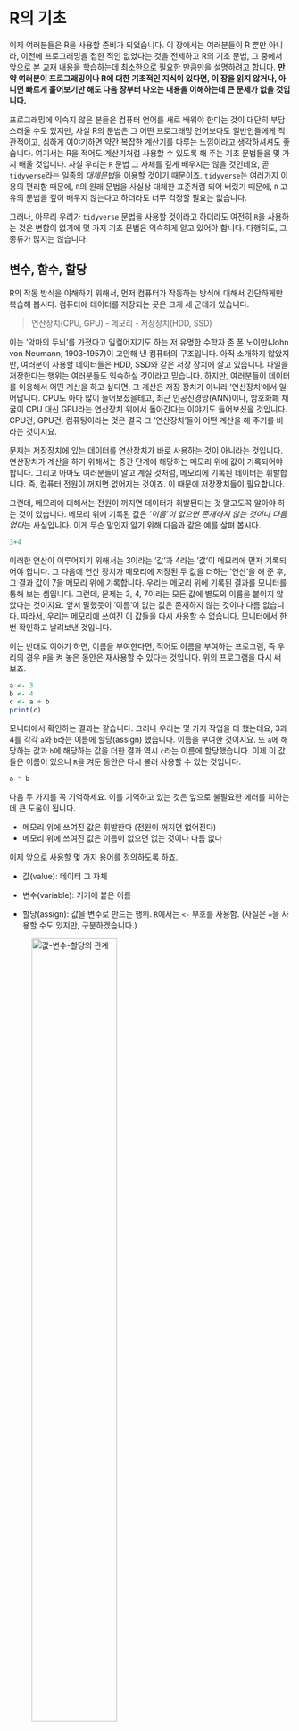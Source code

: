 # R의 기초

이제 여러분들은 R을 사용할 준비가 되었습니다. 이 장에서는 여러분들이 R 뿐만 아니라, 이전에 프로그래밍을 접한 적인 없었다는 것을 전제하고 R의 기초 문법, 그 중에서 앞으로 본 교재 내용을 학습하는데 최소한으로 필요한 만큼만을 설명하려고 합니다. **만약 여러분이 프로그래밍이나 R에 대한 기초적인 지식이 있다면, 이 장을 읽지 않거나, 아니면 빠르게 훑어보기만 해도 다음 장부터 나오는 내용을 이해하는데 큰 문제가 없을 것입니다.**

프로그래밍에 익숙지 않은 분들은 컴퓨터 언어를 새로 배워야 한다는 것이 대단히 부담스러울 수도 있지만, 사실 R의 문법은 그 어떤 프로그래밍 언어보다도 일반인들에게 직관적이고, 심하게 이야기하면 약간 복잡한 계산기를 다루는 느낌이라고 생각하셔셔도 좋습니다. 여기서는 R을 적어도 계산기처럼 사용할 수 있도록 해 주는 기초 문법들을 몇 가지 배울 것입니다. 사실 우리는 `R` 문법 그 자체를 깊게 배우지는 않을 것인데요, 곧 `tidyverse`라는 일종의 *대체문법*을 이용할 것이기 때문이죠. `tidyverse`는 여러가지 이용의 편리함 때문에, `R`의 원래 문법을 사실상 대체한 표준처럼 되어 버렸기 때문에, `R` 고유의 문법을 깊이 배우지 않는다고 하더라도 너무 걱정할 필요는 없습니다.

그러나, 아무리 우리가 `tidyverse` 문법을 사용할 것이라고 하더라도 여전히 `R`을 사용하는 것은 변함이 없기에 몇 가지 기초 문법은 익숙하게 알고 있어야 합니다. 다행히도, 그 종류가 많지는 않습니다.

## 변수, 함수, 할당

R의 작동 방식을 이해하기 위해서, 먼저 컴퓨터가 작동하는 방식에 대해서 간단하게만 복습해 봅시다. 컴퓨터에 데이터를 저장되는 곳은 크게 세 군데가 있습니다.

> 연산장치(CPU, GPU) - 메모리 - 저장장치(HDD, SSD)

이는 '악마의 두뇌'를 가졌다고 일컬어지기도 하는 저 유명한 수학자 존 폰 노이만(John von Neumann; 1903-1957)이 고안해 낸 컴퓨터의 구조입니다. 아직 소개하지 않았지만, 여러분이 사용할 데이터들은 HDD, SSD와 같은 저장 장치에 살고 있습니다. 파일을 저장한다는 행위는 여러분들도 익숙하실 것이라고 믿습니다. 하지만, 여러분들이 데이터를 이용해서 어떤 계산을 하고 싶다면, 그 계산은 저장 장치가 아니라 '연산장치'에서 일어납니다. CPU도 아마 많이 들어보셨을테고, 최근 인공신경망(ANN)이나, 암호화폐 채굴이 CPU 대신 GPU라는 연산장치 위에서 돌아간다는 이야기도 들어보셨을 것입니다. CPU건, GPU건, 컴퓨팅이라는 것은 결국 그 '연산장치'들이 어떤 계산을 해 주기를 바라는 것이지요.

문제는 저장장치에 있는 데이터를 연산장치가 바로 사용하는 것이 아니라는 것입니다. 연산장치가 계산을 하기 위해서는 중간 단계에 해당하는 메모리 위에 값이 기록되어야 합니다. 그리고 아마도 여러분들이 알고 계실 것처럼, 메모리에 기록된 데이터는 휘발합니다. 즉, 컴퓨터 전원이 꺼지면 없어지는 것이죠. 이 때문에 저장장치들이 필요합니다.

그런데, 메모리에 대해서는 전원이 꺼지면 데이터가 휘발된다는 것 말고도꼭 알아야 하는 것이 있습니다. 메모리 위에 기록된 값은 *'이름'이 없으면 존재하지 않는 것이나 다름 없다*는 사실입니다. 이게 무슨 말인지 알기 위해 다음과 같은 예를 살펴 봅시다.

```{r}
3+4
```

이러한 연산이 이루어지기 위해서는 3이라는 '값'과 4라는 '값'이 메모리에 먼저 기록되어야 합니다. 그 다음에 연산 장치가 메모리에 저장된 두 값을 더하는 '연산'을 해 준 후, 그 결과 값이 7을 메모리 위에 기록합니다. 우리는 메모리 위에 기록된 결과를 모니터를 통해 보는 셈입니다. 그런데, 문제는 3, 4, 7이라는 모든 값에 별도의 이름을 붙이지 않았다는 것이지요. 앞서 말했듯이 '이름'이 없는 값은 존재하지 않는 것이나 다름 없습니다. 따라서, 우리는 메모리에 쓰여진 이 값들을 다시 사용할 수 없습니다. 모니터에서 한 번 확인하고 날려보낸 것입니다.

이는 반대로 이야기 하면, 이름을 부여한다면, 적어도 이름을 부여하는 프로그램, 즉 우리의 경우 `R`을 켜 놓은 동안은 재사용할 수 있다는 것입니다. 위의 프로그램을 다시 써 보죠.

```{r}
a <- 3
b <- 4
c <- a + b
print(c)
```

모니터에서 확인하는 결과는 같습니다. 그러나 우리는 몇 가지 작업을 더 했는데요, 3과 4를 각각 `a`와 `b`라는 이름에 할당(assign) 했습니다. 이름을 부여한 것이지요. 또 `a`에 해당하는 값과 `b`에 해당하는 값을 더한 결과 역시 `c`라는 이름에 할당했습니다. 이제 이 값들은 이름이 있으니 `R`을 켜둔 동안은 다시 불러 사용할 수 있는 것입니다.

```{r}
a * b
```

다음 두 가지를 꼭 기억하세요. 이를 기억하고 있는 것은 앞으로 불필요한 에러를 피하는데 큰 도움이 됩니다.

-   메모리 위에 쓰여진 값은 휘발한다 (전원이 꺼지면 없어진다)
-   메모리 위에 쓰여진 값은 이름이 없으면 없는 것이나 다름 없다

이제 앞으로 사용할 몇 가지 용어를 정의하도록 하죠.

-   값(value): 데이터 그 자체

-   변수(variable): 거기에 붙은 이름

-   할당(assign): 값을 변수로 만드는 행위. `R`에서는 `<-` 부호를 사용함. (사실은 `=`을 사용할 수도 있지만, 구분하겠습니다.)

![값-변수-할당의 관계](img/value_variable.png){width="60%"}

사람의 언어에 비유해서 설명하자면, 값과 변수는 *명사*, 또는 *목적어*에 해당합니다. 많은 경우에는 이렇게 주어진 대상에 어떤 행위를 하고 싶어하지요. 우리는 그것을 *연산*이라고 합니다. 그리고 그러한 *연산*을 문법으로 표현한 것을 *함수(function)*라고 하지요. 인간의 언어에서라면 함수는 *동사*에 해당합니다.

![함수의 개념](img/function.png)

우리는 위의 예에서 이미 함수를 보았습니다. `print()`가 그것입니다. 이것은 주어진 값을 콘솔에 출력하는 동작을 의미하는 것이니 *동사*라고 할 수 있습니다. 그러면 동사와 명사를 구분하듯, `R`에서 변수와 함수를 구분할 수 있을까요? 구분할 수 있습니다. 여러 방법이 있지만, 가장 간단한 방법은 문자열 뒤에 *괄호*가 있는지 보는 것입니다. 변수는 괄호가 없습니다. 하지만, 함수는 `print()`처럼 괄호가 있지요.

괄호는 왜 있는 것일까요? 괄호 안에 무언가를 써넣어야 하기 때문입니다. 즉, 함수가 표현하는 행위의 대상이 되는 *목적어*를 집어 넣어야 하기 때문이죠. 예컨대 `print(c)`에서 `c`라는 변수는 바로 그 목적어에 해당하요. 앞서 값이나 변수가 목적어의 역할을 하게 될 것이라고 했던 것을 기억할 것입니다. `print(c)`를 사람의 언어로 표현하면 다음과 같습니다.

> `c`를 콘솔에 `print()`하라.

![함수의 작동](img/input_output.png){width="60%"}

이렇게 값이나 변수가 함수가 하는 연산의 대상이 되면, 즉, 함수의 괄호 안에 들어가면, 이를 입력값(input), 또는 인수(argument)라고 합니다. 입력값을 받았으니 함수는 연산의 결과로 출력값(output)을 내어놓겠지요. 사실 더 정확한 표현은 다음과 같습니다.

```{r}
print(x=c)
```

여기서 `x`는 `print()`라는 함수의 매개변수(parameter), `c`는 그 매개변수에 집어넣은 인수, 또는 입력값입니다. 매개변수는 `print()`라는 함수가 그 내부에서 사용하는 변수입니다. `print()`라는 함수는 내부에서 `x`라는 변수를 이용해 행위를 하지, `c`라는 함수 밖에 존재하는 변수에 대해서는 알지 못합니다. 그런데 `x=c`라고 하는 순간, 이용자는 함수에게 "네가 이용할 `x`가 바로 바로 `c`라는 변수에 들어있는 값이야"라고 연결해 주는 것입니다.

\[함수와 인수\](pics/install/parameter_argument.pngㅑ{width=50%}

그러면 `print()`는 자신이 이용하는 `x`라는 그릇에 `c`에 이미 연결되어 있는 값을 담고 그것을 출력하는 행위를 하게 됩니다.

그런데 왜 첫번째 예에서는 `x=`을 생략하고 `print(c)`라고 했는데도 작동했을까요? 그것은 `print()` 함수 자체가 첫번째로 입력한 숫자를 `x`에 대응하는 인수로 자동으로 인식하도록 프로그램 되어 있기 때문입니다. 무언가를 출력하라고 하는 명령은 수없이 사용하게 될텐대, 매번 매개변수를 반복행 하면 너무 귀찮겠지요.

그런데, 모든 함수가 인수를 필요로 하는 것은 아닙니다. 자연언어에서 동사 역시 자동사와 타동사로 구분되는 것과 같은 이치입니다. 예컨대 다음과 같은 함수는 인수 없이 실행 됩니다.

```{r eval=FALSE}
getwd()
```

`getwd()`라는 함수가 working directory 즉, 현재 `R`이 작업을 하고 있는 컴퓨터의 경로를 표시하는 동작을 의미하니, 인수가 따로 필요하지는 않겠지요. 어떤 경우에는 함수가 인수를 필요로 하지만 (즉, 타동사 이지만), 인수를 쓰지 않아도 작동하는 경우가 있습니다. 그런 경우에는 함수가 자신이 필요로 하는 인수에 대해 디폴트 값을 가지고 있는 경우 입니다. 즉, 사용자가 아무 인수도 주지 않으면 자동으로 인수로 가정하는 값이 있는 경우도 있다는 것입니다. 우리가 "밥 먹어"하는 대신 상대방이 알아들을만 한 상황에서는 "먹어"라고 하는 것과 비슷한 이치입니다.

## 데이터의 타입과 구조

`R`은 여러가지 종류의 데이터를 다룰 수 있습니다. 하지만 컴퓨터 프로그램은 인간처럼 연산을 하면서 주어진 데이터가 숫자인지, 문자인지 직관적으로 결정할 능력을 가지고 있지 않습니다. 연산이 이루어지기 전에 해당 데이터가 숫자인지, 문자인지, 미리 정해놓아야 합니다. 이렇게 정해 놓은 데이터의 종류를 데이터의 타입(Type)이라고 합니다. 그와는 달리, 타입을 가지고 있는 복수의 값을 엮어 놓는 방식도 여러가지가 있습니다. 우리는 그 다양한 방식들을 데이터의 구조(Structure)라고 부를 것입니다. 데이터의 타입과 구조는 매우 많은 종류가 있고, 심지어 이용자가 만들어낼 수도 있는데, 여기서는 일반적인 데이터 분석 및 시각화를 위해 자주 사용하게 되는 것만 짚고 넘어가려고 합니다.

### 데이터 타입

-   `numeric`: 1, 1.2, -3.42와 같이, 우리가 일상생활에서 사용하는 *실수*의 개념에 가깝습니다.
-   `character`: 이는 문자를 의미합니다. "a", "b", "3-2"와 같이 따옴표로 둘러싸 문자를 표현합니다. 사람의 눈에는 숫자이더라도 "1"라고 쓰면 R은 이를 문자로 인식합니다. 따라서 `"1"-"2"`와 같은 명령어를 치면 에러가 발생합니다.
-   `logical`: 이는 `TRUE` 또는 `FALSE` 두 개의 값을 갖는 논리 연산을 위한 데이터 타입 입니다. 따옴표를 사용하지 않고, 대문자로만 표기했다는 것에 유의하세요. `R은` 소문자와 대문자를 구분하기 때문에, `True` 또는 `False`라고 쓰는 순간 완전히 다른 의미를 가지게 됩니다. 또 `"TRUE"`, `"FALSE"`라고 쓴다면, `logical` 타입이 아닌 `character` 타입으로 인식됩니다. `logical` 타입은 다른 언어에서는 *Boolean* 타입이라고 불리기도 합니다.

그 외에 특별한 데이터가 있습니다. `NA`는 값이 없음을, `NaN`은 계산 결과가 숫자로 표현될 수 없었음을 이야기 합니다. 예컨대, 0을을 0으로 나누려고 한다면, 그 결과값은 `NaN`이 됩니다.

```{r}
0/0
```

정수를 뜻하는 `integer`, 복소수를 뜻하는 `complex` 타입도 있지만 당장 다룰 일이 별로 없을 것이므로, 건너뛰도록 하겠습니다. 또 하나 중요한 데이터 타입으로는 `factor`라는 것이 있는데요, 이것은 바로 이해가 어려우니, 나중에 사용할 때 설명하도록 하겠습니다.

### 데이터 구조

`R`의 특이한 점 중 하나는 한 개의 값이 따로 존재한다는 개념이 없다는 것입니다. 이상하게 들리겠지만, 일단 이해를 위해 다음과 같은 예를 보도록 하죠.

```{r}
2
```

콘솔에서 2라고 치고 엔터를 누르면, `R`은 이 값을 그대로 반복해서 보여주는데요, 그 옆에 `[1]`이라고 쓰여져 있는 것이 보일 것입니다. 그것은 `2`가 값들을 모아놓은 *집합*의 첫번째 *요소*라는 뜻입니다. 우리에게는 그냥 하나의 숫자 같지만, `R`은 여러개의 값을 담을 수 있는 *그릇*이 있는데, 그 안에 들어있는 값이 하필이면 한 개 였고, 그 한 개의 값이 첫번째 요소이니(물론 마지막 요소이기도 합니다) `[1]`이라고 표시한 것입니다. 이렇게 `R`은 항상 모든 값이 여러개의 값을 가질 수 있는 *그릇*에 담겨있다고 생각하고, 그릇이 없는 값 같은 것은 존재하지 않는다고 봅니다. 이렇게 값들을 담을 수 있는 그릇을 *데이터 구조(structure)*라고 부릅니다.

#### (1) 벡터(vector)

`R`이 사용하는 가장 간단한 데이터 구조는 벡터 입니다. 벡터는 같은 데이터 타입을 가진 값들의 순서가 있는 집합이라고 생각하면 좋습니다. 사실 위에서 본 `[1] 2`라는 출력 값은 "2라는 값 하나만 가지고 있는 벡터"라는 뜻입니다. 이제 여러개의 값이 담겨 있는 벡터를 보겠습니다.

```{r}
vecNum <- c(1,2,3,4,5)
vecNum
```

```{r}
vecChar <- c('a', 'b', 'c')
vecChar
```

위에서 보듯 `c()`라는 함수를 이용해서 여러 개의 값을 만들 수 있습니다. 또 값을 변수에 *할당*하는데 사용했던 `<-` 연산자를 이용해 벡터 전체를 하나의 변수에 할당할 수도 있습니다. 위의 예에서 `vecNum`은 `numeric` 데이터 타입만을 가지고 있는 벡터이지만, `vecChar`의 경우에는 `character` 타입으로만 이루어진 벡터입니다.

#### (2) 리스트(list)

리스트는 '키(key)'라고 불리는 데이터의 이름과 그에 상응하는 '값(value)' 사이의 연결로 표현되는 데이터 구조 입니다. 이렇게 말하면 조금 난해하지만, 예를 보면 간단합니다.

```{r}
persons <- list(id = c(1, 2, 3),
                gender = c("Male", "Female", "Female"),
                height = c(173, 165, 170))
persons
```

위의 예에서 `c(1,2,3)`과 같은 정보는 '값'에 해당하고, `id`, `gender`, `height`과 같은 값들은 이 값들과 연결된 '키'에 해당합니다. 이렇게 리스트를 만들어 놓으면 벡터보다 직관적으로 데이터의 관심있는 일부분을 불러올 수 있습니다. 예컨대 위에서 만든 리스트에 담긴 3명에 대한 정보 중, 성별만을 알고 싶다면 다음과 같이 명령하면 됩니다.

```{r}
persons$gender
```

위의 예에서 바로 알 수 있듯이 `$` 연산자는 리스트에서 특정 키에 해당하는 값을 부르기 위한 역할을 합니다. 당장은 리스트 보다 벡터를 자주 사용하게 되겠지만, 곧 리스트가 유용한 경우가 자주 발생하게 됩니다.

#### (3) 데이터프레임(Data Frame)

데이터 프레임은 우리가 잘 알고 있는 표(table)를 의미합니다. 예컨대 위에서 사용한 리스트의 예를 데이터 프레임으로 만들어 볼까요?

```{r}
df <- data.frame(id = c(1, 2, 3),
                 gender = c("Male", "Female", "Female"),
                 height = c(173, 165, 170))
df
```

우리에게 익숙한 테이블 모양으로 출력이 된다는 것을 알 수 있습니다. 예컨대 데이터로 엑셀 파일이 있어 이를 `R`을 이용해 분석하려 한다면, 이렇게 데이터프레임으로 인식시키는 것이 가장 직관적이겠지요. 데이터 프레임은 여러분들이 가장 자주 보게 될 데이터 구조 입니다.

## 서브세트(Subset)

앞서 리스트에 대해 이야기 하면서 `$` 연산자를 통해 데이터의 일부만 보는 작업의 예를 보았습니다. 이렇게 데이터의 일부만 보는 행위를 서브세트라고 합니다. 서브세트를 분석 목적에 맞게 잘 하는 것은 데이터 과학에서 가장 중요하고, 자주 하게 되는 테크닉 입니다. 우리는 여기서 배우는 서브세트 기술 보다 조금 더 명료한 방법을 앞으로 사용하게 되겠지만, 이를 100% 피해갈 수는 없으므로, 가장 기초적인 것만 보도록 하겠습니다.

### 벡터의 경우

일단 벡터의 서브세트를 이해하기 위해 다음과 같은 예를 보겠습니다.

```{r}
a <- c(4, 5, 6, 7, 8)
a[2]
```

이렇게 벡터를 서브세트 하기 위해서는 간단하게 `[]` 안에 몇 번째 값을 보고 싶은지를 써 주면 됩니다. 이런 것도 가능합니다.

```{r}
a[2:4]
```

여기서 `2:4`는 "2에서 4까지의 정수"라는 뜻으로 `c(2,3,4)`라고 쓴 것과 동일한 효과를 갖습니다. 따라서, 두번째, 세번째, 네번째 값이 서브세트 된 것이지요. 또 이런 방식으로 특정 순서에 있는 값만 제외하는 것도 가능합니다.

```{r}
a[-2]
```

### 리스트의 경우

이번엔 아까 썼던 것과 같은 리스트 예를 사용해 보겠습니다.

```{r}
persons <- list(id = c(1, 2, 3),
                gender = c("Male", "Female", "Female"),
                height = c(173, 165, 170))
```

아까 `persons$gender`라고 써서 subset하는 방식으로 봤습니다. 똑같은 효과를 갖는 명령어로 다음과 같이 쓸 수 있습니다.

```{r}
persons[["gender"]]
```

대괄호를 두번 써 주었다는 것('\[\[')에 유의해 주세요. 정확하게 같은 결과가 나오지만, 이 때는 키(key)를 따옴표를 써서 문자열로 제시해 주어야 합니다. 사실 `persons$gender`는 이 코드를 조금 더 간단하게 쓰기 위한 약어라고 생각하시면 되겠습니다. 사실 `gender`는 `persons` 리스트에서 두번째 키이기 때문에 다음과 같이 써도 결과는 같습니다.

```{r}
persons[[2]]
```

대괄호를 한번 쓰는 것은 조금 다른 의미를 갖습니다.

```{r}
persons[2]
```

결과에서 보는 것처럼, `persons[[2]]`는 `persons`라는 `list`의 두번째 키/값의 쌍에서 값만 되돌려달라는 의미입니다. 따라서 되돌려받는 값은 값에 해당하는 벡터, `c("Male", "Female", "Female")`이 됩니다. 반면, `persons[2]`는 두 번째 키/값의 쌍 전체를 돌려달라는 돌려달라는 의미이므로, 반환값 역시 리스트인 `list(gender = c("Male", "Female", "Female"))` 형태가 됩니다. 따라서, `persons[2:3]`과 같은 표현도 자연스럽게 정의가 되겠지요.

### 데이터프레임의 경우

사실 여러분은 데이터프레임을 서브세트 할 일이 가장 많을 것입니다. 사실 데이터프레임을 서브세트 하는 방식은 리스트와 매우 유사합니다. 아까 만든 `df` 데이터프레임을 생각해 보면,

```{r}
df$gender
```

는 리스트처럼 `gender`열의 값에 해당하는 벡터를 돌려주고, 이는 다음과 같습니다.

```{r}
df[['gender']]
```

반면 숫자를 이용한 서브세팅도 리스트와 유사합니다.

`df[[2]]`라고 하면 두번째 열(column)에 해당하는 벡터를, `df[2]`라고 하면 두번째 열을 그 값에 해당하는 벡터값만이 아니라, 열의 이름인 `gender`가 더해진 열 한 개짜리 데이터프레임을 돌려줍니다. 그런데, 이런 방식 말고 리스트와 다른 방식의 서브세팅도 있습니다. 이는 데이터프레임을 다룰 때에는 값을 취할 행과 열을 모두 지정해 주는 경우도 많기 때문이지요. 그 방식은 다음과 같습니다.

```{r}
df[2,3]
```

이 명령어는 두 번째 *행*, 세 번째 *열*에 해당하는 값을 취하라는 뜻입니다. 그렇다면 앞에서 배운 `:` 연산자를 이용해 다음과 같은 표현도 가능합니다.

```{r}
df[1:2, 2:3]
```

물론, 이는 첫번째 부터 두번째 행, 두번째부터 세번째 열에 해당하는 값을 데이터프레임 형태로 되돌려달라는 의미입니다.

이렇게 연속된 숫자를 이용한 서브세팅 말고 첫번째와 세번째 열에 해당하는 값을 돌려달라고 할 수도 있겠지요? 이 때는 숫자로 이루어진 벡터를 이용합니다.

```{r}
df[ , c(1,3)]
```

그런데 이번에 행을 지정하는 부분 (쉼표 앞 부분)이 비어 있습니다. 이는 행 전체에 해당하는 정보를 달라는 것을 뜻합니다.

이것 말고도 서브세팅에 이용할 수 있는 기술은 몇 가지 더 있는데요, 우리는 사실 이 방식을 사용하지 않을 예정입니다. 왜냐하면, 이렇게 `R`이 기본적으로 제공하는 방식은 가독성이 그리 좋지 않아, 몇 일만 지나도 내가 무엇을 하려고 했던 것인지 잊어버리는 경우가 많습니다. 예컨대, 위의 예에서 첫번째, 세번째 열이 무엇이었는지 기억하는 사람은 별로 없겠지요. 또 내가 스스로 쓴 코드를 이해하기 어렵다는 것은 다른 사람이 이해하기는 더 어렵다는 뜻입니다. 이는 협업을 자주 해야 하는 데이터 저널리즘에서는 치명적인 문제라고 할 수 있습니다. 따라서 우리는 다음 장에서 가독성과 협업 효율성이 높은 다른 방식을 이용할 것입니다.

## 조건(Predicate)

여기서 말하는 조건은 쉽게 말하면 *질문* 입니다. 코딩을 하다보면 질문을 할 일이 정말 많은데요, 특히 우리가 자주 사용하는 조건(Predicate)을 이용한 질문들은 그 대답이 `logical` 값, 즉, `TRUE` 또는 `FALSE`가 됩니다. `R`에게 참, 거짓을 물어보는 방식은 아주 많은데요, 그 중 아주 많이 사용하는 것들로는 다음과 같은 것들이 있습니다.

> `==`, `!=`, `%in%`, `is.na()`, `>`, `>=`, `<`, `<=`

`==`는 "두 값이 같은지"를 물어보는 것입니다. 예컨대,

```{r}
2 == 2
```

```{r}
2 == 3
```

```{r}
a <- 2
a == 2
```

등이 가능합니다. 마지막 예에서 알 수 있듯이, `==` 앞 뒤에는 값이 와도, 변수명이 와도 좋습니다. 여기서 등호가 *2개*라는 것에 유의하세요. `R`에서 `=`와 `==`는 전혀 다른 것입니다. `=`는 `<-`와 유사하게 할당의 의미로, `==`는 질문의 의미로 사용합니다.

반면, `!=`는 "구 값이 다른지"를 물어보는 것이겠지요. 예컨대,

```{r}
2 != 3
```

두 값이 다르기 때문에 이에 대한 대답은 `TRUE` 입니다. 반면 `2!=2`의 답은 `FALSE`겠지요. `!=`은 등호 앞에 `!`를 붙여서 만드는데, `!`는 `R`에서 `not`을 의미합니다.

`%in%`은 해당 연산자 앞의 값이 연산자 뒤에 나오는 벡터에 속하는지를 물어보는 조건 입니다. 예컨대 다음과 같은 방식입니다.

```{r}
2 %in% c(2,3,4,5)
```

```{r}
6 %in% c(2,3,4,5)
```

마지막으로 `in.na()`는 결측값이 있는 곳에 `TRUE`를 되돌려주는 조건입니다.

```{r}
is.na(c(2,3,NA,5))
```

`is.na()`는 앞에서 다룬 조건들과 몇 가지 점에서 조금 다릅니다. 먼저, 질문을 하는 방식에 두개의 다른 값을 이용하는 것이 아니라 하나의 값(위의 예에서는 벡터 `c(2,3,NA,5)`)만을 사용합니다. 둘째, 그렇기 때문에 조건의 형태가 일반 함수 형태로 되어 있고, 괄호 안에 질문의 대상이 되는 값을 써 넣도록 되어 있습니다. 셋째, 대답이 하나의 `TRUE` 또는 `FALSE`가 아니라, 벡터의 모든 요소에 대해서 주어집니다. 세번째 요소만 결측값이니, 답이 `c(FALSE, FALSE, TRUE, FALSE)`가 되는 것이지요. 만약 반대로 "결측값이 아닌 곳"을 찾으려 한다면, `!`이 부정을 의미한다고 하였으니 다음과 같이 쓰면 되겠지요.

```{r}
!is.na(c(2,3,NA,5))
```

## Tidyverse의 이해

앞서 `R`이 기본적으로 제공하는 간단한 문법을 배워보았는데요, 그러면서도 앞으로 해당 기본 문법보다는 일종의 '대체 문법'을 사용할 것이라는 언급을 여러번 했습니다. 그 대체문법이 이 장에서 배울 "Tidyverse" 문법 입니다. 사실 "Tidyverse"가 대체문법이라고 하는 데에는 좀 어폐가 있습니다. "Tidyverse" 문법을 따른다고 하더라도, `R`이 가지고 있는 변수, 함수, 데이터 타입, 데이터 구조 등이 '거의' 그대로 사용되기 때문입니다. 다만, 세브세팅이나, 새로운 변수의 생성, 긴 코드의 작성을 편하고 일관되며, 가독성 있게 만들기 위해서 도입된 일종의 코딩 '스타일' 또는 '패러다임' 이라고 부르는 것이 더 나을지도 모르겠습니다.

`Tidyverse` 문법을 이용하기 위해서는 `tidyverse` 패키지를 로드해야 합니다. 

```{r, message=FALSE, warning=FALSE}
library(tidyverse)
```

**우리는 이 강의 전반에 걸쳐 `tidyverse`를 사용할 것이므로, 위의 함수는 항상 제일 먼저 실해되어야 합니다.**

사실 `tidyverse`는 많은 다양한 코딩 방식, 시각화 방식, 데이터 타입과 구조에 대한 재정의 등을 포함한 광범위한 코딩 패러다임인데요, 여기서는 학습 목적상 다음 두 가지에만 주목하려고 합니다.

1.  서브세트
2.  파이프(pipe)

그 외에 `tidyverse`의 다른 요소들은 학습이 심화되면서 차차 마주하게 될 것입니다.

첫번째, 서브세트는 우리가 앞에서 이미 보았던 서브세트, 즉, 데이터의 일부만을 취하는 방법입니다. `R`은 이미 좋은 서브세트 기능을 제공하지만, 앞서 말했듯 해당 문법이 가독성이 아주 좋지는 않다고 했습니다. 따라서 `tidyverse`에서 제공하는 방식의 서브세트를 이용할 것입니다. 두번째 '파이프'는 긴 코드를 연결해서 간결하게 작성하는데 필요한 일종의 코드 작성법 입니다. 차례차례 살펴보지요.

### 서브세트

`tidyverse`의 서브세트는 기본적으로 `R` 데이터구조 중 데이터프레임에 적용되는 것입니다. 벡터나 리스트를 사용할 때에는 기본 `R` 문법을 사용하면 됩니다. 데이터프레임을 서브세트 하는 방법에는 행을 취하는 방법과 열을 취하는 방법이 있었습니다. 다음을 기억해 두세요. `tidyverse`에서는:

1.  열을 취할 때에는 항상 `select()`함수와 열의 '이름'을 사용합니다.
2.  행을 취할 때에는 항상 `filter()`함수와 행을 취하는 '조건'을 사용합니다.

이것만 이해하면 거의 모든 것을 이해한 것과 다름 없습니다. 일단, `tidyverse` 서브세트는 데이터프레임에 관한 것이라고 했으니, 일단 앞서 이미 이용했던 것고 같은 데이터 프레임을 다시 만들어 예제 데이터로 이용해 보지요.

```{r}
df <- data.frame(id = c(1, 2, 3),
                 gender = c("Male", "Female", "Female"),
                 height = c(173, 165, 170))
df
```

열을 취할 때는 `select()` 함수와 열의 이름을 사용한다고 했으므로, 다음과 같이 씁니다.

```{r}
select(df, gender)
```

즉, `select()` 함수의 첫번째 인수는 서브세트의 대상이 될 데이터프레임(`df`), 두번째 인수는 거기서 선택할 열의 이름(`gender`)입니다. 그런데, 사실 복수의 열을 선택할 수도 있습니다.

```{r}
select(df, gender, height)
```

즉, 인수로 열의 이름을 그냥 나열하면 된다는 것입니다.

행을 취할 때는 `filter()` 함수와 행을 취할 조건을 사용한다고 했습니다. '조건'이라는 말을 앞장에서 보았지요? 바로 `TRUE`, `FALSE`를 뱉어내는 `R`에게 질문하는 방식이라고 설명했던 바로 그 조건 입니다. 따라서, 키가 170이 넘는 사람에 관한 행만을 취하고 싶다면, 다음과 같이 쓰면 됩니다.

```{r}
filter(df, height >= 170)
```

`filter()` 함수의 첫 인수 역시 데이터프레임이고, 그 인수로는 조건이 옵니다. 그렇다면 두 개의 조건을 사용할 때는요? 그 때는 두 개의 조건이 `AND` 관계인지, `OR` 관계인지를 밝혀야 합니다. 그 관계를 밝히는 기호는 다음고 같습니다.

> AND: 조건1 & 조건2
>
> OR: 조건1 \| 조건2

이제 다음과 같은 예를 보세요.

```{r}
filter(df, height >= 170 & gender=="Female")
```

이것은 여성'이고(AND)' 키가 170 이상인 사람에 해당하는 행을 돌려달라는 것이겠지요? 반면,

```{r}
filter(df, height >= 170 | gender=="Female")
```

이것은 여성'이거나(OR)' 키가 170 이상인 사람에 해당하는 행을 돌려달라는 것이겠지요? 이는 데이터 전체에 해당하네요.

### 파이프

파이프는 코드를 길게 써야 할 때 필요한 사용하는 코딩 스타일 입니다. 파이프를 위해서는 '파이프'로 불리는 기호가 하나 필요합니다. 바로 다음 기호 입니다.

![파이프](img/pipe.png){width="50%"}

이 간단한 기호가 어떻게 긴 코드를 작성하는데 도움을 준다는 것일까요?

위의 그림에서 볼 수 있는 것처럼, 파이프는 함수의 **첫 번째 인수**를 **함수의 왼쪽**에 쓸 수 있게 해줍니다. 이제 데이터에 함수를 두 번 연속적으로 적용해야 하는 경우를 생각해 볼까요? 일반적인 문법에서는 우리가 중학교 수학 시간에 배운 것과 같이 다음과 같이 쓰면 됩니다.

```{r eval=FALSE}
do_this_next(do_this_first(data))
```

이를 조금 풀어서 설명하면, 원 데이터(`data`)에 `do_this_first()` 함수를 먼저 적용하고, 그 결과에 `do_this_next()` 함수를 적용하는 것이지요. 물론 이렇게 써도 아무 문제가 없습니다. 하지만, 이런 방법에는 큰 문제가 있습니다. 바로 코드를 *오른쪽에서 왼쪽으로* 읽어야 한다는 것이지요. 이는 우리가 자연스럽게 글을 읽는 방식과 반대입니다. 사실, 이렇게 함수가 두 개 뿐이라면 큰 문제가 아니겠지만, 함수가 더 많아지면 가독성이 더욱 떨어집니다.

```{r eval=FALSE}
finally_do_this(then_do_this(do_this_next(do_this_first(data))))
```

현실적으로는 함수를 십수개 차례대로 적용해야 하는 경우도 많으니, 이러한 방식의 코드는 나중에 스스로가 리뷰하기도 어려울 뿐더러, 협업 상황이라면 상황은 더욱 악화됩니다. 그래서 전통적으로는 이런 방식의 코드를 많이 사용해 왔습니다.

```{r eval=FALSE}
data2 <- do_this_first(data)
data3 <- do_this_next(data2)
data4 <- then_do_this(data3)
finally_do_this(data4)
```

즉, 함수를 실행하고 그 결과를 변수로 저장한 다음, 다음 함수에 해당 변수를 인수로 사용하는 방식이지요. 읽기 조금 수월한가요? 어느 정도는 괜찮습니다. 하지만, 이것도 결코 읽기 쉬운 코드라고 할 수는 없습니다. 또 그 내용을 알기 어려운 `data2`, `data3`, `data4` 등의 불필요한 데이터들이 계속해서 생성됩니다. 이 역시 가독성을 낮출 뿐더러, 불필요하게 메모리를 차지하게 됩니다. 데이터의 이름을 조금 더 이해하기 쉽게 만들면 좋겠지만, 이렇게 데이터 처리 와중에 생긴 데이터에 모두 이름을 붙일만한 의미가 있는 것도 아니고, 데이터 이름을 자꾸 만들다보면, 더 이상 이름을 만들 아이디어도 떠오르지 않게 됩니다(이건 농담이지만, 진담이기도 합니다!).

우리가 파이프를 쓴다면 다음과 같이 쓸 수 있습니다.

```{r eval=FALSE}
data |>
    do_this_first() |>
    do_this_next() |>
    then_do_this() |>
    finally_do_this()
```

이 코드를 잘 보면 항상 파이프 왼쪽에서 발생한 결과가 다음 함수의 투입값(input)이 됩니다. 이 코드는 우리가 글을 읽는 방식과 동일한 순서에 따라 쓰여졌기 때문에 읽기 쉬울 뿐더러, 필요 없는 중간 단계의 데이터(`data2`, `data3` 따위)도 만들지 않았습니다. 우리는 앞으로 연속해서 함수를 적용해야 할 때, 위의 예와 같이 파이프를 사용할 것입니다. 여러분도 가능한 위의 코딩 스타일을 사용하도록 노력해 보세요!

### 서브세트와 파이프를 동시에!

이제 `tidyverse` 문법의 주요 구성 요소라고 말한 서스세트와 파이프를 결합해 보겠습니다. 이제 앞서 사용했던 예에서 특정 열을 선택하고, 또 어떤 조건에 따라 행도 선택한다고 해 보지요. 그러면 다음과 같이 쓸 수 있을 것입니다.

```{r}
df |>
    filter(height >= 170 & gender=="Female") |>
    select(gender, height)
```

코드를 잘 살펴보면 그 의미는 다음과 같습니다.

> (1) 원데이터 `df`에서 키가 170이 넘고, 여성인 행의 데이터를 취하라.
> (2) ***그런 다음,*** `gender`, `height` 칼럼만 표시하라.

파이프를 썼기 때문에, `filter()` 함수와 `select()` 함수 안에는 데이터가 인수로 들어가지 않는다는 것에 주목하세요! 파이프를 사용하면 서브세트 할 데이터는 두 함수 앞에 사용한 파이프의 왼쪽에 있게 됩니다!

다음 내용으로 넘어가기 앞서, 위의 코드를 꼭 이해해야 합니다! 여러분은 이 책을 모두 읽을 때까지 비슷한 코드를 수십번 보고, 사용하게 될테니까요.

## 프로젝트와 노트북: 기사작성과 코딩을 동시에!

이제 Rstudio가 데이터 저널리스트의 작업을 편리하게 해줄만한 기능을 살펴보도록 합시다. 너무도 많은 기능이 있지만, 여기서는 프로젝트와 노트북 이라는 두 가지 가능에 대해 이야기 해 볼 것입니다. 프로젝트는 여러분이 하나의 보도 프로젝트를 위해 작성하는 코드와 데이터를 한데모아 관리하기 편하게 해 주는 기능이고, 노트북은 여러분이 쓰는 기사와 분석 코드, 분석 결과 등을 하나의 문서 안에서 표현하여 분석 코드 작성과 기사 작성을 따로 할 필요가 없게 해주는 문서 작성 규칙입니다. 두 기능 모두 이 교재 전체에 걸쳐 항상 사용될 것이니, 이 장에서 다루는 내용을 꼭 숙지해 주세요!

### 프로젝트

프로젝트가 어떤 기능인지를 이해하기 위해서는 working directory, 즉 작업경로라는 개념을 이해해야 합니다. 작업경로는 현재 `R`이 자신이 위치하고 있다고 생각하는 저장장치 안의 폴더를 의미합니다. 보통은 지금 작성하고 있는 코드가 저장되어 있는 곳이 작업폴더가 되지만, 이는 경우에 따라 다릅니다. 현재 작업 폴더가 어디인지를 알기 위해서는 다음과 같은 명령어를 콘솔에서 실행해 보세요.

```{r eval=FALSE}
getwd()
```

작업폴더가 중요한 이유는, 저장장치로부터 `R`이 데이터를 불러올 때, 특별한 이야기가 없으면 작업폴더로부터 불러와야 한다고 생각하기 때문입니다. 하지만, `R`이 현재 작업폴더로 이용하고 있는 장소와 이용자가 작업폴더라고 믿고 있는 장소 사이에 차이가 있는 경우가 종종 있습니다. 프로그래밍을 처음 해 보시는 분들이 처음에 제일 많이 겪는 에러의 원인입니다.

작업폴더의 문제를 해결하는 방법은 여러가지가 있지만, 하나의 보도 프로젝트를 위한 코드와 데이터, 즉 모든 파일은 항상 하나의 폴더 안에 저장해 놓도록 '약속'하는 것입니다. 그 약속을 `R`에서는 *프로젝트*라고 부릅니다. *Rstudio*에서 *프로젝트*라고 부르는 것의 개념은 정말 단순합니다. 프로젝트는 특정한 작업을 할 때는 항상 사용하기로 미리 정해놓은 폴더 그 이상도 이하도 아닙니다. 예컨대, 지금 저는 이 교재를 쓰기 위해 *Rstudio*를 사용하고 있는데요, 이 교과서를 쓸 때는 `Book`이라는 프로젝트를 만들고, 해당 폴더 안에 책의 원고, 코드, 데이터 등을 모두 저장해 둡니다. 교과서를 쓰기 위해 필요한 모든 자료를 하나의 폴더 안에 모두 저장해 두고, *Rstudio*에게 "난 이 교재를 쓸 때는 `Book` 폴더만 사용할거야", 라고 미리 말해두기만 하면, *Rstudio*에게 "나 이제부터 교재 쓴다"라고 알려주면 *Rstudio*는 알아서 작업경로를 바꿔줍니다.

물론 저는 이 교재를 쓸 때 말고도, 다양한 이유로 *Rstudio*를 사용합니다. 예컨대 어떤 연구를 위해 `Research`라는 프로젝트를 만들어 두었다고 해 보죠. 그러면 *Rstudio*에게 "나 이제부터 연구한다" 라고 말해주면 *Rstudio*는 `Research` 폴더로 작업 경로를 바꿔줍니다. 그러면 교과서를 쓰다가 연구를 하다가 반복한다고 하더라도 작업경로 때문에 골치아픈 에러를 겪을 일이 없어지겠지요. 여러 개의 기획 기사를 동시에 쓰는 상황이라면, 기사1, 기사2, 기사3에 대한 프로젝트를 따로 만들어 두고 해당 기사를 작성할 때는 해당 프로젝트 안에서 활동하면 헷갈릴 일이 없습니다.

이렇게만 이야기하면, 프로젝트가 큰 쓸모가 없어보이지만, 동시에 하는 작업의 종류가 늘어날 수록 경로로 인해 발생하는 에러의 빈도는 그야말로 '기하급수'적으로 늘어납니다. *Rstudio*의 기능 중에 프로젝트 보다 에러를 줄여주는 기능은 없다고 감히 단언할 수 있으니, `R`을 처음 배우는 지금부터 꼭 프로젝트를 사용하는 버릇을 들이길 바랍니다.

그러면, 프로젝트를 어떻게 만들고, 어떻게 프로젝트 사이를 이동하는지를 살펴보겠습니다.

#### 새 프로젝트 만들기

새 프로젝트를 만드는 방법은 간단합니다. `Rstudio`의 `File` 메뉴를 선택해보세요. 그러면 드롭다운 메뉴에서 `New Proejct`라는 기능을 찾을 수 있습니다. 이를 누르면, 다음과 같은 화면이 등장할 것입니다.

![새 프로젝트](img/Newproject_NewProejct.png){width="80%"}

여기서 프로젝트 명은 새로 만들어질 폴더의 이름이고, 경로는 그 폴더가 만들어질 상위 폴더라고 생각하시면 됩니다. 예컨대 위의 예에서, 저는 `Spring2023` 폴더 아래 `Book`이라는 새로운 폴더를 만들어 바로 그 폴더를 프로젝트 폴더로 사용하려는 것이지요.

`OK`를 누르고 나면, 몇 초에 걸쳐 프로젝터(=폴더)가 만들어집니다. 프로젝트가 폴더에 불과하다는 것을 확인하기 위해서 해당 폴더를 찾아보지요. 저는 지금 윈도우를 이용하고 있기 때문에 탐색기를 이용하겠습니다.

![폴더에서 프로젝트 찾기](img/NewProject_Folder.png){width="70%"}

새로 폴더가 하나 만들어져 있지요? 그 안에는 `Book.Rproj`라는 파일도 자동으로 만들어져 있는데, 이 파일은 단지 이 폴더가 그냥 폴더가 아니고 `R`을 이용한 프로젝트를 수행하기 위한 폴더임을 표시하는 것입니다. 이것은 조금 있다가 서로 다른 폴더 사이를 이동할 때 이용할 것입니다. 자, 이제 우리는 이제 책을 쓰기 위해서는 이 폴더만 사용하게 될 것입니다. 새로 작성한 코드도, 사용할 데이터도 이 폴더 안에 모두 저장하는 것이지요.

#### 프로젝트 바꾸기

그런데 이미 복수의 프로젝트를 가지고 있었다면, 프로젝트 사이는 어떻게 왔다갔다 할 수 있을까요? 간단합니다. 다시 `File` 메뉴를 선택해 보세요. 그러면 `Open Project`라는 기능이 있을 것입니다. 이것을 선택하면, 일반 탐색기처럼 폴더를 선택할 수 있습니다. 만약 `Research`라는 프로젝트로 이동하고 싶다고 해당 프로젝트 폴더를 찾아가면 됩니다. `Research` 프로젝트가 이미 만들어져 있었다면 해당 폴더에는 `Research.Rproj`라는 파일이 저장되어 있겠지요. 그 파일을 선택한 후, `OK`를 누르면 이제 `Rstudio`는 `Research` 프로젝트로 이동합니다. 이제 저는 연구를 하는 것입니다.

![새로운 프로젝트로 이동](img/Research.png){width="70%"}

그런데, 사실 이렇게 복잡한 방식으로 프로젝트 사이를 이동하는 경우는 많지 않습니다. 더 간단한 방법이 있거든요. 아까 이용한 `Open Project` 메뉴 아래에는 `Recent Projects`라는 메뉴도 있습니다. 그 위에 마우스 포인트를 올리면 최근에 이용한 프로젝트의 목록이 나타납니다. 그 목록 중 내가 이동하고 싶은 프로젝트를 클릭하면, 아주 간단하게 프로젝트 사이를 이동할 수 있습니다.

이제 여러분이 `Rstudio`를 켜고 작업을 하려고 할 때 처음으로 해야 할 일은 적절한 프로젝트를 이용하는 것입니다. 새로운 작업을 시작한다면? 프로젝트를 만드세요. 만약 프로젝트를 이미 만들어 놓은 작업을 계속하고 싶다면? 지금 `Rstudio`가 그 작업에 해당하는 프로젝트를 이용하고 있는지 확인하세요. 만약 그렇지 않다면 `Recent Projects`나 `Open Project`를 이용해 해당 프로젝트로 이동하면 됩니다. 항상 작업은 그 이후에 시작합니다.

### Quarto 노트북

우리는 지금까지 `R`의 기초적인 기능을 살펴보면서, 콘솔이라고 하는 창을 이용해 왔습니다. 이 콘솔이라고 하는 창은 R의 엔진, 실제로 프로그램이 돌아가는 곳이라고 볼 수 있습니다. 하지만 콘솔에서는 코드를 작성하고 엔터키를 누르는 순간, 프로그램이 실행되고 맙니다. 지금까지 작성해 온 간단한 코드라면, 이런 방식으로 충분하겠지만, 만약 수십줄, 많게는 수백줄의 코드를 작성하고, 작성한 코드가 한 번에 실행되기를 바란다면, 이것은 그다지 효율적인 방법이 아니겠지요. 따라서, 대부분 프로그래머들은 컴퓨터 메모장에 글을 쓰듯, 먼저 긴 코드를 작성한 후, 이것이 차례차례 콘솔에서 작동되도록 합니다. 이를 위해 작성한 코드로 이루어진 텍스트 파일을 흔히 '스크립트'라고 부릅니다. 하지만 이런 스크립트 방식의코드 작성법은 콘솔을 이용한 방법과는 반대로 작성한 코드의 부분부분이 의도한대로 잘 작동하는지 확인하는 것을 어렵게 만듭니다.

따라서, 우리는 그 중간쯤 되는 '노트북'이라는 방법을 사용하려고 합니다. 노트북 방법을 사용하면, 코드를 작성하면서 중간중간 결과를 확인할 수도 있고, 프로그램을 모두 작성한 후에는 전체 프로그램을 한 번에 실행할 수도 있습니다. 그리고 그보다 더 좋은 점은 코드와 코드 사이 원하는대로 문서를 작성할 수도 있고, 그 결과를 그대로 문서 파일, 프리젠테이션 파일, 심지어 웹페이지 형태로 바로 추출할 수 있다는 점입니다. 온라인 기사를 작성한다고 생각해 보면, 데이터 분석, 시각화, 기사 작성을 한 문서 안에서 별도의 작업 없이 할 수 있다는 뜻입니다! 따라서, 이 교재에서는 내내 노트북 환경을 사용하도록 하하겠습니다.

#### 노트북 생성하기

노트북 환경을 이용하는 방법은 여러가지가 있지만, 우리는 "Quarto Document"라는 가장 표준적인 방법을 사용할 것입니다. "Quarto Document"를 사용하려면 새로운 "Quarto Document" 파일을 하나 만들어주면 됩니다. `Rstudio` 상단의 `File` 메뉴에서 `New File`이라고 되어 있는 곳에 마우스 커서를 올려보세요, 그러면 오른쪽에 떠오르는 메뉴에 "Quarto Document"라는 항목이 있을 것입니다. 이를 클릭하면 다음과 같은 창이 떠오릅니다.

![Quarto Document 만들기](img/quarto_documentation.png){width="70%"}

여기서 지시하는대로 문서의 제목, 작성자(Author)의 이름 등을 입력하세요. 그러면, 파일 하나가 생성됩니다.

그 다음 Visual이라고 되어 있는 모드를 Source로 바꿔주세요. (Visual 모드를 사용해도 되지만, 우리는 Source 모드를 이용하겠습니다.)

![Source 모드로 전환](img/visual_to_source.png){width="80%"}

마지막으로 해당 파일을 저장해 주세요. 'File' 메뉴에서 'Save'를 클릭한 후, 파일명을 정해주면 됩니다. 확장자는 `qmd`가 됩니다.

이제 여러분은 노트북 환경을 이용하기 위한 준비가 되었습니다.

#### 노트북 이용하기

노트북 환경은 구체적으로는 다음과 같습니다.

![노트북 환경](img/notebook_environment.png)

이 노트북 환경은 크게 세 부분으로 이루어집니다. 첫번째, `---`로 둘러싸여 저자, 제목 등의 정보를 제공하는 부분입니다. 이는 `YAML header`라고 부르는데요, 꼭 있어야 하는 부분은 아닙니다. 하지만 조금 후에 굉장히 유용해 질 것이므로, 그대로 이용하실 것을 권장합니다. 제목(title)이나, 저자(author)의 내용에 해당하는 부분은 원하는대로 바꾸어도 좋습니다.

두번째 부분은 코드가 쓰여지는 `chunk`라고 부르는 부분입니다. `chunk`는 세 개의 "backtick", 즉 "역따옴표"로 코드를 둘러싸서 표현합니다. 역따옴표에 익숙지 않다면, 키도드 숫자 1 왼쪽에 있는 키가 역따옴표를 사용하기 위한 키 입니다. 여러분들은 주로 `shift` 키와 함께 물결 표시를 사용하기 위해 더 자주 사용했을 것입니다. `Rstudio`는 세 개의 역따옴표 있는 문자를 모두 프로그래밍 코드라고 인식합니다.

특히, 시작하는 세 개의 역따옴표 옆에 `{r}`이라고 쓰게되면, 이제 `Rstudio`는 해당 chunk 안의 모든 문자를 다른 프로그램도 아닌 `R` 문법으로 작성한 코드라고 생각합니다. 만약, chunk 안에서 R 문법에 어긋나는 문자가 있다면 에러가 발생하게 될 것입니다.

역따옴표와 사용할 프로그램을 표시하여 (예컨대, \`\`\``{r}`이라고 표시하여) `R` 코드임이 명확해지면, `Rstudio`는 chunk가 시작하는 줄 오른쪽에 작은 플레이 버튼 같은 것을 표시합니다. 이 버튼을 클릭해 보세요. 그러면 해당 chunk에 쓴 R 코드가 실행되고, 그 결과는 해당 코드 바로 밑에 표시됩니다. 이런 식으로 스크립트를 작성하면서, 즉시 콘솔에서처럼 결과도 확인할 수 있게 되는 것이지요.

마지막 부분은 앞의 두 요소 밖에 있는 모든 문자들 입니다. 이는 물론 일반 텍스트를 뜻합니다. 이 부분은 글을 쓰듯 자유롭게 작성하면 됩니다. 사실 아무 것도 아닌 것 같지만, 이렇게 내가 쓰고 싶은 글과 R 코드, 그리고 R 코드의 결과물까지 하나의 텍스트 파일 위에서 표현할 수 있게 됩니다. 마치 다음 그림 처럼요.

![노트북 환경](img/quarto_code_result.png)

마치 하나의 웹페이지 화면처럼 보이지 않나요? 실제로 텍스트 파일 상단에 있는 `Render` 버튼을 누르기만 하면 바로 웹페이지를 만들어냅니다. 더 정확하게는 해당 `qmd`파일을 일종의 스크립트 삼아, 텍스트 부분은 텍스트로 표현하고, chunk에 해당하는 부분은 코드를 실행시킨 다음, 그 결과까지 모두 포함하여 하나의 HTML 파일을 만들어 냅니다. 여러분이 사용하고 있는 프로젝트 폴더에 들어가보세요. 방금 `Render`한 `qmd`파일과 같은 파일명을 가진 HTML 파일이 생성되어 있을 것입니다. 그 파일을 더블클릭하면, 여러분이 사용하는 브라우저를 통해 마치 웹페이지처럼 정돈된 결과물을 볼 수 있습니다.

방금 `Render`한 `qmd` 파일에서 일반 텍스트가 여러분이 작성한 기사 내용, 그리고 chunk가 여러분이 독자들에게 보이고자 하는 데이터 시각화를 시행하는 코드라고 생각해 보세요! 그러면 여러분은 이미 인터넷으로 배포할 수 있는 기사 웹페이지 하나를 만든 셈입니다!

### 마크다운 문법

`Rstudio`가 우리가 작성한 `qmd` 파일에서 코드에 해당하는 부분, 일반 텍스트에 해당하는 부분을 자동으로 구분하고 다양한 기능을 사용할 수 있게 해줄 뿐만 아니라, 심지어 웹페이지로까지 만들어 주는 것은 우리가 `Rstudio`가 이해할 수 있는 특정 문법을 따르기 때문입니다. 이 문법을 '마크다운(markdown)'이라고 부릅니다. 사실 확장자명 `qmd`에서 "md"가 마크다운(markdown)을 뜻하지요. 앞서 사용한 "---" "\`\`\`{r}" 이런 것들이 마크다운 문법 중 일부입니다. 마크다운의 문법은 물론 이것 말고도 다양합니다.

우리는 앞서 `Rstudio`가 chunk 안에 있는 문자는 코드로 인식해 실행하고, 그 밖의 문자는 텍스트 그대로 표현한다고 했습니다. 사실 이는 정확한 이야기가 아닙니다. 왜냐하면 `Rstudio`가 chunk 밖의 문자를 일반 텍스트로 인식하는 것은 맞지만, 일반 텍스트에 여러 효과를 부여하기 위한 몇 가지 간단한 문법이 있기 때문이지요. 이러한 문법들은 써도 그만, 안 써도 그만이지만 시각적으로 더 효율적인 웹페이지를 생성하기 위해 유용합니다. 예컨대 다음과 같은 것들이 그 문법에 해당합니다.

> ### 글씨체
>
> *\*기울임* \*
>
> \*\***굵게**\*\*
>
> \~\~~~취소선~~\~\~
>
> \``코드`\`
>
> \# 최상위 제목
>
> \## 2단계 제목
>
> \### 3단계 제목
>
> ### 나열하기
>
> \- 아이템1
>
> \- 아이템2
>
> \- 아이템 2a
>
> \- 아이템 2b
>
> 1.  Numbered list item 1
>
> 2.  Item 2. The numbers are incremented automatically in the output.
>
> ### 링크와 그림
>
> \<http://example.com\>
>
> \[linked phrase\](http://example.com)
>
> ### 테이블
>
> \| First Header \| Second Header \|
>
> \|--------------\|---------------\|
>
> \| Content Cell \| Content Cell \|
>
> \| Content Cell \| Content Cell \|

이러한 문법들은 `Render` 버튼을 누르면 웹페이지를 위한 적절한 시각 요소로 번역됩니다. 위의 문법 말고도 정말 다양하면서도 간단한 문법들이 있는데요, 여기서 모두 설명할 수는 없으니, Rstudio 노트북을 가능하게 해 주는 기반 기술인 `Quarto` 홈페이지에서 마크다운 문법을 자세히 설명한 [웹사이트](https://quarto.org/docs/authoring/markdown-basics.html)를 참조하는 것을 가장 권장합니다. 대신 이곳의 설명이 영어로 되어 있기 때문에, 이를 꺼리시는 분들은 검색창에서 'Quarto 마크다운 문법'이라고 치시면 많은 한글 자료를 보실 수 있을 것입니다.

이제 간단한 마크다운 문법을 알면 이용자는 HTML 같이 복잡한 마크업 문법을 몰라도 웹페이지를 간단하게 만들 수 있습니다. Rstudio가 내장하고 있는 프로그램이 마크다운 문서를 HTML로 다시 재번역해 주거든요(그것이 여러분이 `Rstudio`에서 이용하는 `Render` 버튼의 의미입니다). 여러분들이 매일 이용하는 웹브라우저는 이렇게 번역된 HTML을 이해할 수 있으니 여러분은 뉴스 작성을 위해 HTML을 따로 공부할 필요가 없습니다.

![Rstudio가 마크다운을 웹페이지로 만드는 순서](img/MARKUP.png)

